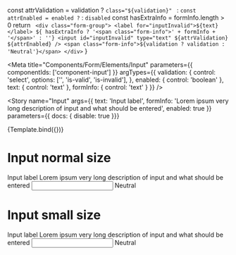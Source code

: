 
  const attrValidation = validation ? `class="${validation}" ` : ``
  const attrEnabled = enabled ? `` : `disabled`
  const hasExtraInfo = formInfo.length > 0
  return `
    <div class="form-group">
      <label for="inputInvalid">${text}</label>
      ${ hasExtraInfo ? '<span class="form-info">' + formInfo + '</span>' : ''}
      <input id="inputInvalid" type="text" ${attrValidation} ${attrEnabled} />
      <span class="form-info">${validation ? validation : 'Neutral'}</span>
    </div>`
}

<Meta
  title="Components/Form/Elements/Input"
  parameters={{ 
    componentIds: ['component-input']
  }}
  argTypes={{
    validation: {
      control: 'select',
      options: ['', 'is-valid', 'is-invalid'],
    },
    enabled: {
      control: 'boolean'
    },
    text: { control: 'text' },
    formInfo: { control: 'text' }
  }}
/>

<Story
  name="Input"
  args={{
    text: 'Input label',
    formInfo: 'Lorem ipsum very long description of input and what should be entered',
    enabled: true
  }}
  parameters={{ docs: { disable: true }}}
>
  {Template.bind({})}
</Story>

# Input normal size

<Canvas>
  <div class="form-group">
    <label for="inputInvalid">Input label</label>
    <span class="form-info">Lorem ipsum very long description of input and what should be entered</span>
    <input id="inputInvalid" type="text" />
    <span class="form-info">Neutral</span>
  </div>
</Canvas>

# Input small size

<Canvas>
  <div class="form-group">
    <label for="inputSmall">Input label</label>
    <span class="form-info">Lorem ipsum very long description of input and what should be entered</span>
    <input id="inputSmall" type="text" class="small" />
    <span class="form-info">Neutral</span>
  </div>
</Canvas>